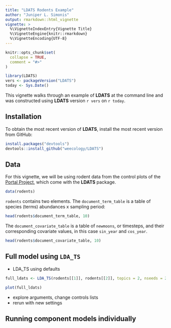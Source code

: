 ```yaml
---
title: "LDATS Rodents Example"
author: "Juniper L. Simonis"
output: rmarkdown::html_vignette
vignette: >
  %\VignetteIndexEntry{Vignette Title}
  %\VignetteEngine{knitr::rmarkdown}
  %\VignetteEncoding{UTF-8}
---
```


```r
knitr::opts_chunk$set(
  collapse = TRUE,
  comment = "#>"
)
```

```r
library(LDATS)
vers <- packageVersion("LDATS")
today <- Sys.Date()
```

This vignette walks through an example of **LDATS** at the command line and
was constructed using **LDATS** version `r vers` on `r today`.


## Installation

To obtain the most recent version of **LDATS**, install the most recent 
version from GitHub:

```r
install.packages("devtools")
devtools::install_github("weecology/LDATS")
```

## Data

For this vignette, we will be using rodent data from the control plots of the
[Portal Project](https://github.com/weecology/portaldata), which come with
the **LDATS** package.

```r
data(rodents)
```

`rodents` contains two elements. The `document_term_table` is a table of species (terms) abundances x sampling period:

```r
head(rodents$document_term_table, 10)
```

The `document_covariate_table` is a table of `newmoons`, or timesteps, and their corresponding covariate values, in this case `sin_year` and `cos_year`.

```r
head(rodents$document_covariate_table, 10)
```


## Full model using `LDA_TS`

* LDA_TS using defaults

```r

full_ldats <- LDA_TS(rodents[[1]], rodents[[2]], topics = 2, nseeds = 2, formulas = ~1, nchangepoints = 2, weights = document_weights(rodents[[1]]))

plot(full_ldats)

```

* explore arguments, change controls lists
* rerun with new settings

## Running component models individually
